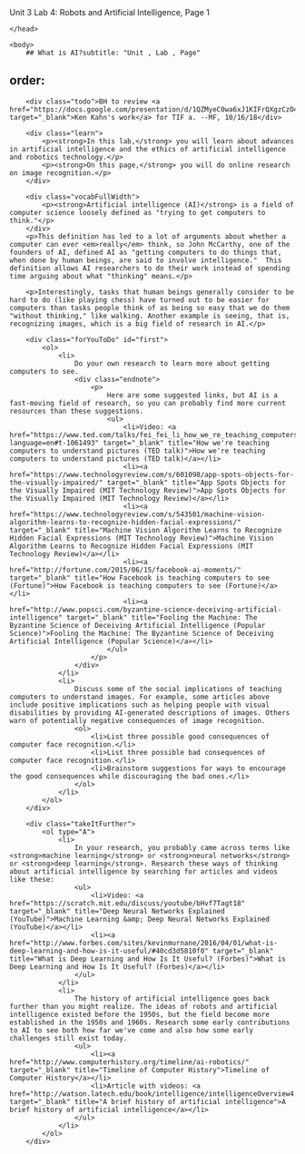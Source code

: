 Unit 3 Lab 4: Robots and Artificial Intelligence, Page 1</title>
	</head>
    
    <body>
        ## What is AI?subtitle: "Unit , Lab , Page"
order:
---
        <div class="todo">BH to review <a href="https://docs.google.com/presentation/d/1QZMyeC0wa6xJ1KIFrQXgzCzO4qKKmb68clNM_nvHFPs/edit#slide=id.g33244856d9_0_10" target="_blank">Ken Kahn's work</a> for TIF a. --MF, 10/16/18</div>
        
        <div class="learn">
        	<p><strong>In this lab,</strong> you will learn about advances in artificial intelligence and the ethics of artificial intelligence and robotics technology.</p>
        	<p><strong>On this page,</strong> you will do online research on image recognition.</p>
        </div>
        
        <div class="vocabFullWidth">
            <p><strong>Artificial intelligence (AI)</strong> is a field of computer science loosely defined as "trying to get computers to think."</p>
        </div>
        <p>This definition has led to a lot of arguments about whether a computer can ever <em>really</em> think, so John McCarthy, one of the founders of AI, defined AI as "getting computers to do things that, when done by human beings, are said to involve intelligence."  This definition allows AI researchers to do their work instead of spending time arguing about what "thinking" means.</p>
        
        <p>Interestingly, tasks	that human beings generally consider to be hard to do (like playing chess) have turned out to be easier for computers than tasks people think of as being so easy that we do them "without thinking," like walking. Another example is seeing, that is, recognizing images, which is a big field of research in AI.</p>
        
        <div class="forYouToDo" id="first">
            <ol>
                <li>
                    Do your own research to learn more about getting computers to see. 
                    <div class="endnote">
                    	<p>
                            Here are some suggested links, but AI is a fast-moving field of research, so you can probably find more current resources than these suggestions.
                            <ul>
                                <li>Video: <a href="https://www.ted.com/talks/fei_fei_li_how_we_re_teaching_computers_to_understand_pictures?language=en#t-1061493" target="_blank" title="How we're teaching computers to understand pictures (TED talk)">How we're teaching computers to understand pictures (TED talk)</a></li>
                                <li><a href="https://www.technologyreview.com/s/601098/app-spots-objects-for-the-visually-impaired/" target="_blank" title="App Spots Objects for the Visually Impaired (MIT Technology Review)">App Spots Objects for the Visually Impaired (MIT Technology Review)</a></li>
                                <li><a href="https://www.technologyreview.com/s/543501/machine-vision-algorithm-learns-to-recognize-hidden-facial-expressions/" target="_blank" title="Machine Vision Algorithm Learns to Recognize Hidden Facial Expressions (MIT Technology Review)">Machine Vision Algorithm Learns to Recognize Hidden Facial Expressions (MIT Technology Review)</a></li>
                                <li><a href="http://fortune.com/2015/06/15/facebook-ai-moments/" target="_blank" title="How Facebook is teaching computers to see (Fortune)">How Facebook is teaching computers to see (Fortune)</a></li>
                                <li><a href="http://www.popsci.com/byzantine-science-deceiving-artificial-intelligence" target="_blank" title="Fooling the Machine: The Byzantine Science of Deceiving Artificial Intelligence (Popular Science)">Fooling the Machine: The Byzantine Science of Deceiving Artificial Intelligence (Popular Science)</a></li>
                            </ul>
                        </p>
                    </div>
                </li>
                <li>
                    Discuss some of the social implications of teaching computers to understand images. For example, some articles above include positive implications such as helping people with visual disabilities by providing AI-generated descriptions of images. Others warn of potentially negative consequences of image recognition.
					<ol>
						<li>List three possible good consequences of computer face recognition.</li>
						<li>List three possible bad consequences of computer face recognition.</li>
						<li>Brainstorm suggestions for ways to encourage the good consequences while discouraging the bad ones.</li>
                    </ol>
                </li>
            </ol>
        </div>
        
        <div class="takeItFurther">
            <ol type="A">
                <li>
                    In your research, you probably came across terms like <strong>machine learning</strong> or <strong>neural networks</strong> or <strong>deep learning</strong>. Research these ways of thinking about artificial intelligence by searching for articles and videos like these:
                    <ul>
                        <li>Video: <a href="https://scratch.mit.edu/discuss/youtube/bHvf7Tagt18" target="_blank" title="Deep Neural Networks Explained (YouTube)">Machine Learning &amp; Deep Neural Networks Explained (YouTube)</a></li>
                        <li><a href="http://www.forbes.com/sites/kevinmurnane/2016/04/01/what-is-deep-learning-and-how-is-it-useful/#40cd3d5810f0" target="_blank" title="What is Deep Learning and How Is It Useful? (Forbes)">What is Deep Learning and How Is It Useful? (Forbes)</a></li>
                    </ul>
                </li>
                <li>
                    The history of artificial intelligence goes back further than you might realize. The ideas of robots and artificial intelligence existed before the 1950s, but the field become more established in the 1950s and 1960s. Research some early contributions to AI to see both how far we've come and also how some early challenges still exist today.
                    <ul>
                        <li><a href="http://www.computerhistory.org/timeline/ai-robotics/" target="_blank" title="Timeline of Computer History">Timeline of Computer History</a></li>
                        <li>Article with videos: <a href="http://watson.latech.edu/book/intelligence/intelligenceOverview4.html" target="_blank" title="A brief history of artificial intelligence">A brief history of artificial intelligence</a></li>
                    </ul>
                </li>
            </ol>
        </div>
        
        

